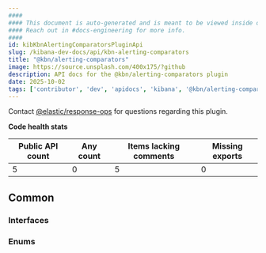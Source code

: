 ```yaml
---
####
#### This document is auto-generated and is meant to be viewed inside our experimental, new docs system.
#### Reach out in #docs-engineering for more info.
####
id: kibKbnAlertingComparatorsPluginApi
slug: /kibana-dev-docs/api/kbn-alerting-comparators
title: "@kbn/alerting-comparators"
image: https://source.unsplash.com/400x175/?github
description: API docs for the @kbn/alerting-comparators plugin
date: 2025-10-02
tags: ['contributor', 'dev', 'apidocs', 'kibana', '@kbn/alerting-comparators']
---
```




Contact [@elastic/response-ops](https://github.com/orgs/elastic/teams/response-ops) for questions regarding this plugin.

**Code health stats**

| Public API count  | Any count | Items lacking comments | Missing exports |
|-------------------|-----------|------------------------|-----------------|
| 5 | 0 | 5 | 0 |

## Common

### Interfaces
<DocDefinitionList data={kbnAlertingComparatorsObj.common.interfaces}/>

### Enums
<DocDefinitionList data={kbnAlertingComparatorsObj.common.enums}/>

